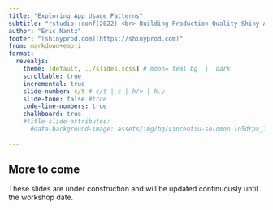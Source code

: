 ```yaml
---
title: "Exploring App Usage Patterns"
subtitle: "rstudio::conf(2022) <br> Building Production-Quality Shiny Applications"
author: "Eric Nantz"
footer: "[shinyprod.com](https://shinyprod.com)"
from: markdown+emoji
format: 
  revealjs:
    theme: [default, ../slides.scss] # moon= teal bg  |  dark
    scrollable: true
    incremental: true
    slide-number: c/t # c/t | c | h/v | h.v
    slide-tone: false #true
    code-line-numbers: true
    chalkboard: true
    #title-slide-attributes:
      #data-background-image: assets/img/bg/vincentiu-solomon-ln5drpv_ImI-unsplash.jpg
    
---
```


## More to come

::: callout-warning
These slides are under construction and will be updated continuously until the workshop date.
:::